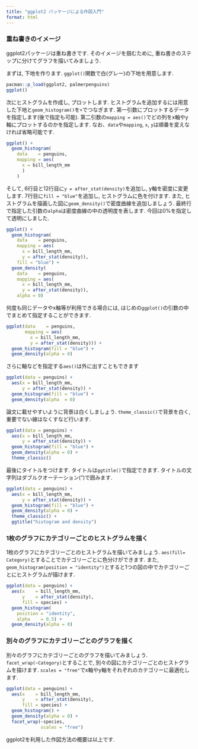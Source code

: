 ---
title: "ggplot2 パッケージによる作図入門"
format: html
---

### 重ね書きのイメージ

ggplot2パッケージは重ね書きです.
そのイメージを掴むために, 重ね書きのステップに分けてグラフを描いてみましょう.

まずは, 下地を作ります.
`ggplot()`関数で白(グレー)の下地を用意します.
    
```{r}
pacman::p_load(ggplot2, palmerpenguins)
ggplot()
```

次にヒストグラムを作成し, プロットします.
ヒストグラムを追加するには用意した下地と`geom_histogram()`を`+`でつなぎます.
第一引数にプロットするデータを指定します(後で指定も可能).
第二引数の`mapping = aes()`でどの列をx軸やy軸にプロットするのかを指定します.
なお、`data`や`mapping`, `x`, `y`は順番を変えなければ省略可能です.


```{r}
ggplot() +
  geom_histogram(
    data    = penguins,
    mapping = aes(
      x = bill_length_mm
      )
    )
```

そして, 6行目と12行目に`y = after_stat(density)`を追加し, y軸を密度に変更します.
7行目に`fill = "blue"`を追加し, ヒストグラムに色を付けます.
また, ヒストグラムを描画した図に`geom_density()`で密度曲線を追加しましょう.
最終行で指定した引数の`alpha`は密度曲線の中の透明度を表します.
今回は0%を指定して透明にしました.

```{r}
ggplot() +
  geom_histogram(
    data    = penguins,
    mapping = aes(
      x = bill_length_mm,
      y = after_stat(density)),
    fill = "blue") +
  geom_density(
    data    = penguins,
    mapping = aes(
      x = bill_length_mm,
      y = after_stat(density)),
    alpha = 0)
```

何度も同じデータやx軸等が利用できる場合には, はじめの`ggplot()`の引数の中でまとめて指定することができます.

```{r}
ggplot(data    = penguins,
       mapping = aes(
         x = bill_length_mm,
         y = after_stat(density))) +
  geom_histogram(fill = "blue") +
  geom_density(alpha = 0)
```

さらに軸などを指定する`aes()`は外に出すこともできます

```{r}
ggplot(data = penguins) +
  aes(x = bill_length_mm,
      y = after_stat(density)) +
  geom_histogram(fill = "blue") +
  geom_density(alpha  = 0)
```


論文に載せやすいように背景は白くしましょう.
`theme_classic()`で背景を白く, 重要でない線はなくすなど行います.

```{r}
ggplot(data = penguins) +
  aes(x = bill_length_mm,
      y = after_stat(density)) +
  geom_histogram(fill = "blue") +
  geom_density(alpha = 0) +
  theme_classic()
```

最後にタイトルをつけます.
タイトルは`ggtitle()`で指定できます.
タイトルの文字列はダブルクオーテーション(")で囲みます.

```{r}
ggplot(data = penguins) +
  aes(x = bill_length_mm,
      y = after_stat(density)) +
  geom_histogram(fill = "blue") +
  geom_density(alpha = 0) +
  theme_classic() +
  ggtitle("histogram and density")
```

### 1枚のグラフにカテゴリーごとのヒストグラムを描く

1枚のグラフにカテゴリーごとのヒストグラムを描いてみましょう.
`aes(fill= Category)`とすることでカテゴリーごとに色分けができます.
また, `geom_histogram(position = "identity")`とすると1つの図の中でカテゴリーごとにヒストグラムが描けます.

```{r}
ggplot(data = penguins) +
  aes(x    = bill_length_mm,
      y    = after_stat(density),
      fill = species) +
  geom_histogram(
    position = "identity",
    alpha    = 0.5) +
  geom_density(alpha = 0)
```

### 別々のグラフにカテゴリーごとのグラフを描く

別々のグラフにカテゴリーごとのグラフを描いてみましょう.
`facet_wrap(~Category)`とすることで, 別々の図にカテゴリーごとのヒストグラムを描けます.
`scales = "free"`でx軸やy軸をそれぞれのカテゴリーに最適化します.

```{r}
ggplot(data = penguins) +
  aes(x    = bill_length_mm,
      y    = after_stat(density),
      fill = species) +
  geom_histogram() +
  geom_density(alpha = 0) + 
  facet_wrap(~species,
             scales = "free")
```

ggplot2を利用した作図方法の概要は以上です.
